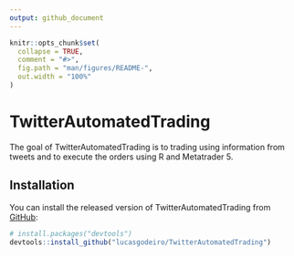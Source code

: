 ```yaml
---
output: github_document
---
```


<!-- README.md is generated from README.Rmd. Please edit that file -->

```r
knitr::opts_chunk$set(
  collapse = TRUE,
  comment = "#>",
  fig.path = "man/figures/README-",
  out.width = "100%"
)
```

# TwitterAutomatedTrading

<!-- badges: start -->
<!-- badges: end -->

The goal of TwitterAutomatedTrading is to trading using information from tweets and to execute the orders using R and Metatrader 5. 

## Installation

You can install the released version of TwitterAutomatedTrading from [GitHub](https://github.com/):


``` r
# install.packages("devtools")
devtools::install_github("lucasgodeiro/TwitterAutomatedTrading")
```
